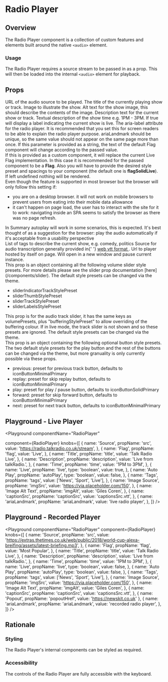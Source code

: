 


# Radio Player

## Overview

The Radio Player component is a collection of custom features and elements built around the native `<audio>` element.

### Usage

The Radio Player requires a source stream to be passed in as a prop. This will then be loaded into the internal `<audio>` element for playback.

## Props

<Block marginTop="sizing050">
  <Prop name="src" type="string" required>
    URL of the audio source to be played.
  </Prop>
  <Prop name="title" type="string" required>
    The title of the currently playing show or track.
  </Prop>
  <Prop name="imgSrc" type="string" required>
    Image to illustrate the show.
  </Prop>
  <Prop name="imgAlt" type="string" required>
    Alt text for the show image, this should describe the contents of the image.
  </Prop>
  <Prop name="description" type="string">
    Description text for the current show or track.
  </Prop>
  <Prop name="time" type="string">
    Textual description of the show time e.g. 1PM - 3PM.
  </Prop>
  <Prop name="live" type="boolean">
    If true will display a label indicating the current show is live.
  </Prop>
  <Prop name="ariaLandmark" type="string">
    The aria-label attribute for the radio player. It is recommended that you set this
    for screen readers to be able to explain the radio player purpose. ariaLandmark should be unique, 
    so the same value should not appear on the same page more than once.
  </Prop>
  <Prop name="flag" type="React.Component | string">
    If this parameter is provided as a string, the text of the default Flag
    component will change according to the passed value. <br />
    If this is provided as a custom component, it will replace the current Live Flag implementation.
    In this case it is recommended for the passed component to be a <b>Flag</b>.
    Also you will have to provide the desired style preset and spacings to your component
    (the default one is <b>flagSolidLive</b>). <br />
    If left undefined nothing will be rendered.
  </Prop>
  <Prop name="autoplay" type="boolean">
    <div>
      Even though the feature is supported in most browser but the browser will
      only follow this setting if:
    </div>
    <ul>
      <li>
        you are on a desktop browser. it will not work on mobile browsers to
        prevent users from eating into their mobile data allowance
      </li>
      <li>
        it can't happen on page load, the user has to interact with the site for
        it to work: navigating inside an SPA seems to satisfy the browser as
        there was no page refresh.
      </li>
    </ul>
    <div>
      In Summary autoplay will work in some scenarios, this is expected. It's
      best thought of as a suggestion for the browser: play the audio
      automatically if it's acceptable from a usability perspective
    </div>
  </Prop>
  <Prop name="tags" type="Array<string>">
    List of tags to describe the current show, e.g. comedy, politics
  </Prop>
  <Prop name="captionSrc" type="string">
    Source for audio transcription generally provided in{' '}
    <a href="https://developer.mozilla.org/en-US/docs/Web/API/WebVTT_API">
      web vtt format
    </a>
    .
  </Prop>
  <Prop name="popoutHref" type="string">
    Url to player hosted by itself on page. Will open in a new window and pause current instance. 
  </Prop>
  <Prop name="volumePresets" type="Object<SliderStylePresets>">
    <div>
      This prop is an object containing all the following volume slider style
      presets. For more details please see the slider prop documentation
      [here](/components/slider). The default style presets can be changed via
      the theme.
    </div>
    <ul>
      <li>sliderIndicatorTrackStylePreset</li>
      <li>sliderThumbStylePreset</li>
      <li>sliderTrackStylePreset</li>
      <li>sliderLabelsStylePreset</li>
    </ul>
  </Prop>
  <Prop name="trackPresets" type="Object<SliderStylePresets>">
    This prop is for the audio track slider, it has the same keys as
    volumePresets, plus "bufferingStylePreset" to allow overriding of the
    buffering colour. If in live mode, the track slider is not shown and so
    these presets are ignored. The default style presets can be changed via the
    theme.
  </Prop>
  <Prop name="controlPresets" type="Object<ControlPresets>">
    <div>
      This prop is an object containing the following optional button style
      presets. The two default style presets for the play button and the rest of
      the buttons can be changed via the theme, but more granuality is only
      currently possible via these props.
    </div>
    <ul>
      <li>
        previous: preset for previous track button, defaults to
        iconButtonMinimalPrimary
      </li>
      <li>
        replay: preset for skip replay button, defaults to iconButtonMinimalPrimary
      </li>
      <li>play: preset for play / pause button, defaults to iconButtonSolidPrimary</li>
      <li>
        forward: preset for skip forward button, defaults to
        iconButtonMinimalPrimary
      </li>
      <li>
        next: preset for next track button, defaults to iconButtonMinimalPrimary
      </li>
    </ul>
  </Prop>
</Block>

## Playground - Live Player

<Playground
  componentName="RadioPlayer"
  
  component={RadioPlayer}
  knobs={[
    {
      name: 'Source',
      propName: 'src',
      value: 'https://radio.talkradio.co.uk/stream',
    },
    {
      name: 'Flag',
      propName: 'flag',
      value: 'Live',
    },
    {
      name: 'Title',
      propName: 'title',
      value: 'Talk Radio Live',
    },
    {
      name: 'Description',
      propName: 'description',
      value: 'Live from talkRadio.',
    },
    {
      name: 'Time',
      propName: 'time',
      value: '1PM to 3PM',
    },
    {
      name: 'Live',
      propName: 'live',
      type: 'boolean',
      value: true,
    },
    {
      name: 'Auto Play',
      propName: 'autoPlay',
      type: 'boolean',
      value: false,
    },
    {
      name: 'Tags',
      propName: 'tags',
      value: ['News', 'Sport', 'Live'],
    },
    {
      name: 'Image Source',
      propName: 'imgSrc',
      value: 'https://via.placeholder.com/150',
    },
    {
      name: 'Image Alt Text',
      propName: 'imgAlt',
      value: 'Giles Coren',
    },
    {
      name: 'captionSrc',
      propName: 'captionSrc',
      value: 'captionsSrc.vtt',
    },
    {
      name: 'ariaLandmark',
      propName: 'ariaLandmark',
      value: 'live radio player',
    },
  ]}
/>

## Playground - Recorded Player

<Playground
  componentName="RadioPlayer"
  component={RadioPlayer}
  knobs={[
    {
      name: 'Source',
      propName: 'src',
      value:
        'https://extras.thetimes.co.uk/web/public/2018/world-cup-alexa-breifing/assets/latest-briefing.mp3',
    },
    {
      name: 'Flag',
      propName: 'flag',
      value: 'Most Popular',
    },
    {
      name: 'Title',
      propName: 'title',
      value: 'Talk Radio Live',
    },
    {
      name: 'Description',
      propName: 'description',
      value: 'Live from talkRadio.',
    },
    {
      name: 'Time',
      propName: 'time',
      value: '1PM to 3PM',
    },
    {
      name: 'Live',
      propName: 'live',
      type: 'boolean',
      value: false,
    },
    {
      name: 'Auto Play',
      propName: 'autoPlay',
      type: 'boolean',
      value: false,
    },
    {
      name: 'Tags',
      propName: 'tags',
      value: ['News', 'Sport', 'Live'],
    },
    {
      name: 'Image Source',
      propName: 'imgSrc',
      value: 'https://via.placeholder.com/150',
    },
    {
      name: 'Image Alt Text',
      propName: 'imgAlt',
      value: 'Giles Coren',
    },
    {
      name: 'captionSrc',
      propName: 'captionSrc',
      value: 'captionsSrc.vtt',
    },
    {
      name: 'Popout',
      propName: 'popoutHref',
      value: 'https://newskit.co.uk'
    },
    {
      name: 'ariaLandmark',
      propName: 'ariaLandmark',
      value: 'recorded radio player',
    },
  ]}
/>

## Rationale

### Styling

The Radio Player's internal components can be styled as required.

### Accessibility

The controls of the Radio Player are fully accessible with the keyboard.
